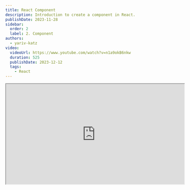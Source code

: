 ```yaml
---
title: React Component
description: Introduction to create a component in React.
publishDate: 2023-11-28
sidebar: 
  order: 2
  label: 2. Component
authors:
  - yariv-katz
video:
  videoUrl: https://www.youtube.com/watch?v=n1a9okB6nkw
  duration: 525
  publishDate: 2023-12-12
  tags:    
    - React
---
```



<div class="not-content flex">
	<iframe
		class="mx-auto mb-10"
		width="560"
		height="315"
		src="https://www.youtube.com/embed/n1a9okB6nkw?si=5Xl1mcQ36GjX6Thq"
		title="React Component - video"
		allow="accelerometer; clipboard-write; encrypted-media; gyroscope; picture-in-picture; web-share"
		allowFullScreen
		loading="lazy"
		referrerPolicy="strict-origin-when-cross-origin"
		aria-label="React Component - video"
		aria-describedby="iframe-video-description"
	/>
</div>
<span id="iframe-video-description" class="sr-only">
This video introduces the concept of components in React, explaining how to create and use them to build reusable and modular user interfaces, with practical examples and best practices.
</span>

[React](https://react.dev/) is a simple library with main goal of giving you tools to create UI components. A component represents part of your user interface. Let's take this image of academeez homepage as example:

![homepage](https://github.com/ywarezk/academeez/blob/main/src/content/docs/courses/react/component/homepage.png?raw=true)

If we would like to create this homepage using React, we can create a component for the **Header**, a component for those lesson cards, and basically create different ui components that together will construct this screen.  

After we create a UI component with React, that component turn to a new tag (we use syntax similar to HTML that is called JSX - more on that later in the course), so if you created a UI component for **Header**, you can now reuse that component by placing the `<Header />` tag.

## Component in React is a function

A component in React is represented by a function that usually returns a syntax that is similar to HTML (JSX) which describes how the component should look like. Let's take a look at a simple component that will render a button:

```javascript
function MyButton() {
	return <button>Click Me</button>
}
```

## Exercise - your first component

First lesson and you'll already write your first React UI Component. No need to install anything, you can simply write the exercise solution here in the site.
Create a component that will display a login form with 2 inputs - username and password, and a button to submit the form.
There is a solution to the exercise below so you can see the result.

<div className="mt-5 not-content">
<Sandpack 
	client:load
	files={{
		"App.js": {			
			code: `export default function Login() {
  return (
		<h1>Write your solution here</h1>
  )
}`
		}
	}}
	template="react" 
/>
</div>

## Solution

<div className="mt-5 not-content">
<Sandpack 
	client:load
	files={{
		"App.js": {
			readOnly: true,
			code: `export default function Login() {
  return (
		<form>
			<div>
				<label>Username</label>
				<input type="text" />
			</div>
			<div>
				<label>Password</label>
				<input type="password" />
			</div>
			<div>
				<button type="submit">Login</button>
			</div>
		</form>
	)
}`
		}
	}}
	
	
	template="react" 
/>
</div>

## Summary 

React essence is to give you an easy api to create reusable UI components. A component is a function that returns a JSX syntax (resembels HTML) that describes how the component should look like.  
You saw how easy it is to create your first React component